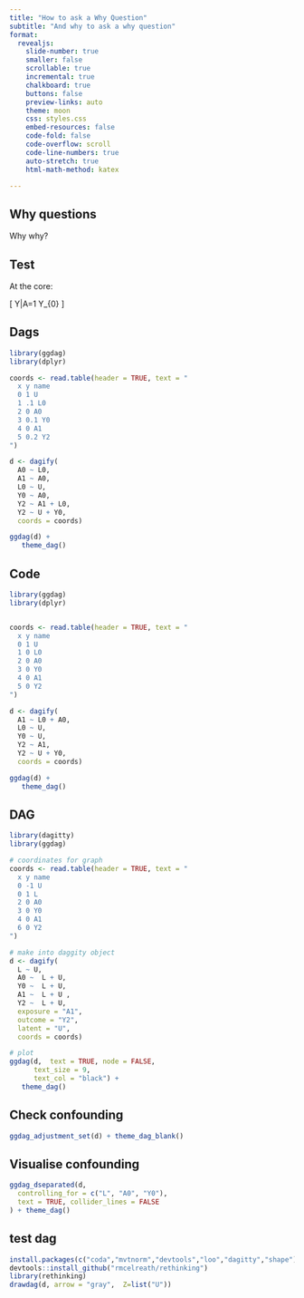 ```yaml
---
title: "How to ask a Why Question"
subtitle: "And why to ask a why question"
format:
  revealjs: 
    slide-number: true
    smaller: false
    scrollable: true
    incremental: true
    chalkboard: true 
    buttons: false
    preview-links: auto
    theme: moon
    css: styles.css
    embed-resources: false
    code-fold: false
    code-overflow: scroll
    code-line-numbers: true
    auto-stretch: true
    html-math-method: katex

---
```




## Why questions

Why why? 



## Test


At the core: 

\[ Y|A=1  \neq Y_{0} \]

::: {.r-fit-text}

:::


## Dags

```r
library(ggdag)
library(dplyr)

coords <- read.table(header = TRUE, text = "
  x y name
  0 1 U
  1 .1 L0
  2 0 A0
  3 0.1 Y0
  4 0 A1
  5 0.2 Y2
")

d <- dagify(
  A0 ~ L0,
  A1 ~ A0,
  L0 ~ U,
  Y0 ~ A0,
  Y2 ~ A1 + L0,
  Y2 ~ U + Y0,
  coords = coords)

ggdag(d) +
   theme_dag()

```


## Code 
```.r
library(ggdag)
library(dplyr)


coords <- read.table(header = TRUE, text = "
  x y name
  0 1 U
  1 0 L0
  2 0 A0
  3 0 Y0
  4 0 A1
  5 0 Y2
")

d <- dagify(
  A1 ~ L0 + A0,
  L0 ~ U,
  Y0 ~ U,
  Y2 ~ A1,
  Y2 ~ U + Y0,
  coords = coords)

ggdag(d) +
   theme_dag()
```


##  DAG 
```r
library(dagitty)
library(ggdag)

# coordinates for graph
coords <- read.table(header = TRUE, text = "
  x y name
  0 -1 U
  0 1 L
  2 0 A0
  3 0 Y0
  4 0 A1
  6 0 Y2
")

# make into daggity object
d <- dagify(
  L ~ U,
  A0 ~  L + U,
  Y0 ~  L + U,
  A1 ~  L + U ,
  Y2 ~  L + U,
  exposure = "A1",
  outcome = "Y2",
  latent = "U",
  coords = coords)

# plot
ggdag(d,  text = TRUE, node = FALSE, 
      text_size = 9,
      text_col = "black") +
   theme_dag()

```

## Check confounding

```r
ggdag_adjustment_set(d) + theme_dag_blank()
```

## Visualise confounding


```r
ggdag_dseparated(d,
  controlling_for = c("L", "A0", "Y0"),
  text = TRUE, collider_lines = FALSE
) + theme_dag()
```



## test dag

```.r
install.packages(c("coda","mvtnorm","devtools","loo","dagitty","shape"))
devtools::install_github("rmcelreath/rethinking")
library(rethinking)
drawdag(d, arrow = "gray",  Z=list("U"))
```


